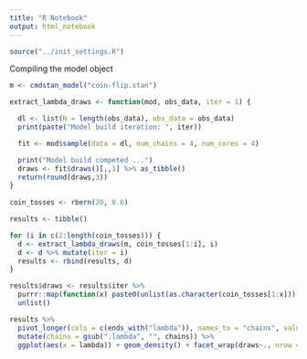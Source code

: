 ```yaml
---
title: "R Notebook"
output: html_notebook
---
```


```r

source("../init_settings.R")

```


Compiling the model object
```r

m <- cmdstan_model("coin-flip.stan")

```


```r

extract_lambda_draws <- function(mod, obs_data, iter = 1) {

  dl <- list(N = length(obs_data), obs_data = obs_data)
  print(paste("Model build iteration: ", iter))

  fit <- mod$sample(data = dl, num_chains = 4, num_cores = 4)

  print("Model build competed ...")
  draws <- fit$draws()[,,1] %>% as_tibble() 
  return(round(draws,3))
}
 
coin_tosses <- rbern(20, 0.6)

results <- tibble()

for (i in c(2:length(coin_tosses))) {
  d <- extract_lambda_draws(m, coin_tosses[1:i], i)
  d <- d %>% mutate(iter = i)
  results <- rbind(results, d)
}

```

```r

results$draws <- results$iter %>% 
  purrr::map(function(x) paste0(unlist(as.character(coin_tosses[1:x])), collapse = "")) %>% 
  unlist()

results %>%
  pivot_longer(cols = c(ends_with("lambda")), names_to = "chains", values_to = "lambda" ) %>% 
  mutate(chains = gsub(".lambda", "", chains)) %>% 
  ggplot(aes(x = lambda)) + geom_density() + facet_wrap(draws~., nrow = 4, ncol = 5)

```


